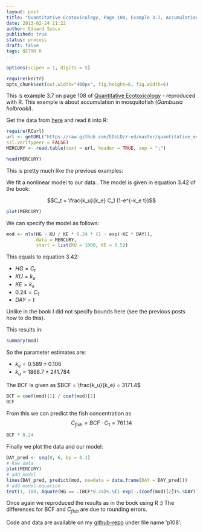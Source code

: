```yaml
---
layout: post
title: "Quantitative Ecotoxicology, Page 108, Example 3.7, Accumulation"
date: 2013-02-24 21:22
author: Eduard Szöcs
published: true
status: process
draft: false
tags: QETXR R
---
```

```r
options(scipen = 1, digits = 5)
```
```r
require(knitr)
opts_chunk$set(out.width="400px", fig.height=6, fig.width=6)
```


This is example 3.7 on page 108 of [Quantitative Ecotoxicology](http://www.crcpress.com/product/isbn/9781439835647) - reproduced with R. This example is about accumulation in mosquitofish (*Gambusia holbrooki*).  

Get the data from [here](https://raw.github.com/EDiLD/r-ed/master/quantitative_ecotoxicology/data/p108.csv) and read it into R:

```r
require(RCurl)
url <- getURL("https://raw.github.com/EDiLD/r-ed/master/quantitative_ecotoxicology/data/p108.csv",
ssl.verifypeer = FALSE)
MERCURY <- read.table(text = url, header = TRUE, sep = ";")
```
```r
head(MERCURY)
```

This is pretty much like the previous examples: 

We fit a nonlinear model to our data
.
The model is given in equation 3.42 of the book:

$$C_t = \frac{k_u}{k_e} C_1 (1-e^{-k_e t})$$

```r
plot(MERCURY)
```

We can specify the model as follows:
```r
mod <- nls(HG ~ KU / KE * 0.24 * (1 - exp(-KE * DAY)), 
           data = MERCURY, 
           start = list(KU = 1000, KE = 0.5))
```

This equals to equation 3.42:

* $HG = C_t$
* $KU = k_u$
* $KE = k_e$
* $0.24 = C_1$
* $DAY = t$


Unlike in the book I did not specify bounds here (see the previous posts how to do this).

This results in:
```r
summary(mod)
```
So the parameter estimates are:

* $k_e = 0.589 \pm 0.106$
* $k_u = 1866.7 \pm 241.784$

The BCF is given as $BCF = \frac{k_u}{k_e} = 3171.4$
```r
BCF = coef(mod)[1] / coef(mod)[2]
BCF
```

From this we can predict the fish concentration as $$C_{fish}=BCF \cdot C_1=761.14$$
```r
BCF * 0.24
```

Finally we plot the data and our model:
```r
DAY_pred <- seq(0, 6, by = 0.1) 
# Raw data
plot(MERCURY)
# add model
lines(DAY_pred, predict(mod, newdata = data.frame(DAY = DAY_pred)))
# add model-equation
text(3, 100, bquote(HG == .(BCF*0.24)%.%(1-exp(-.(coef(mod)[2])%.%DAY))))
```


Once again we reproduced the results as in the book using R :)
The differences for BCF and $C_{fish}$ are due to rounding errors.


Code and data are available on my [github-repo](https://github.com/EDiLD/r-ed/tree/master/quantitative_ecotoxicology) under file name 'p108'.
